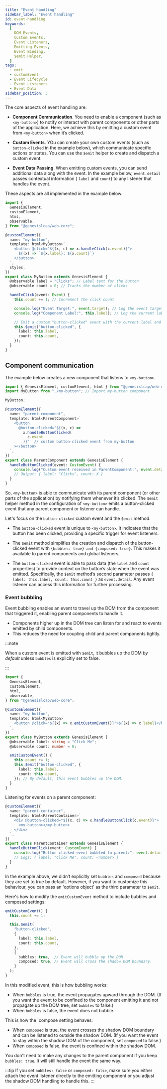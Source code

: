 ```yaml
---
title: "Event handling"
sidebar_label: "Event handling"
id: event-handling
keywords:
  [
    DOM Events,
    Custom Events,
    Event Listeners,
    Emitting Events,
    Event Binding,
    $emit Helper,
  ]
tags:
  - emit
  - customEvent
  - Event Lifecycle
  - Event Listeners
  - Event Data
sidebar_position: 3
---
```



The core aspects of event handling are:

- **Component Communication**. You need to enable a component (such as `<my-button>`) to notify or interact with parent components or other parts of the application. Here, we achieve this by emitting a custom event from `<my-button>` when it’s clicked.

- **Custom Events**. YOu can create your own custom events (such as `button-clicked` in the example below), which communicate specific actions or states. You can use the `$emit` helper to create and dispatch a custom event.

- **Event Data Passing**. When emitting custom events, you can send additional data along with the event. In the example below, `event.detail` passes contextual information ( `label` and `count`) to any listener that handles the event.

These aspects are all implemented in the example below:

```typescript
import {
  GenesisElement,
  customElement,
  html,
  observable,
} from "@genesislcap/web-core";

@customElement({
  name: "my-button",
  template: html<MyButton>`
    <button @click="${(x, c) => x.handleClick(c.event)}">
      ${(x) => `${x.label}: ${x.count}`}
    </button>
  `,
  styles,
})
export class MyButton extends GenesisElement {
  @observable label = "Clicks"; // Label text for the button
  @observable count = 0; // Tracks the number of clicks

  handleClick(event: Event) {
    this.count += 1; // Increment the click count

    console.log("Event Target:", event.target); // Log the event target element
    console.log("Component Label:", this.label); // Log the current label

    // Emit a custom "button-clicked" event with the current label and count
    this.$emit("button-clicked", {
      label: this.label,
      count: this.count,
    });
  }
}
```

## Component communication
The example below creates a new component that listens to `<my-button>`. 

```typescript
import { GenesisElement, customElement, html } from "@genesislcap/web-core";
import MyButton from "./my-button"; // Import my-button component

MyButton;

@customElement({
  name: "parent-component",
  template: html<ParentComponent>`
    <button
      @button-clicked="${(x, c) =>
        x.handleButtonClicked(
          c.event
        )}"  // custom button-clicked event from my-button
    ></button>
  `,
})
export class ParentComponent extends GenesisElement {
  handleButtonClicked(event: CustomEvent) {
    console.log("Custom event received in ParentComponent:", event.detail);
    // Output: { label: "Clicks", count: X }
  }
}
```

So, `<my-button>` is able to communicate with its parent component (or other parts of the application) by notifying them whenever it’s clicked. The `$emit` helper method in the configuration of `<my-button>` emits a button-clicked event that any parent component or listener can handle.

Let's focus on the `button-clicked` custom event and the `$emit` method. 

- The `button-clicked` event is unique to `<my-button>`. It indicates that the button has been clicked, providing a specific trigger for event listeners.

- The `$emit` method simplifies the creation and dispatch of the button-clicked event with `{bubbles: true} and {composed: true}`. This makes it available to parent components and global listeners.

- The `button-clicked` event is able to pass data (the `label` and `count` properties) to provide context on the button’s state when the event was emitted. Specifically, the `$emit` method’s second parameter passes `{ label: this.label, count: this.count }` as `event.detail`. Any event listener can access this information for further processing.

### Event bubbling

Event bubbling enables an event to travel up the DOM from the component that triggered it, enabling parent components to handle it.

- Components higher up in the DOM tree can listen for and react to events emitted by child components.
- This reduces the need for coupling child and parent components tightly.

:::note

When a custom event is emitted with `$emit`, it bubbles up the DOM *by default* unless `bubbles` is explicitly set to false.

:::

```typescript
import {
  GenesisElement,
  customElement,
  html,
  observable,
} from "@genesislcap/web-core";

@customElement({
  name: "my-button",
  template: html<MyButton>`
    <button @click="${(x) => x.emitCustomEvent()}">${(x) => x.label}</button>
  `,
})
export class MyButton extends GenesisElement {
  @observable label: string = "Click Me";
  @observable count: number = 0;

  emitCustomEvent() {
    this.count += 1;
    this.$emit("button-clicked", {
      label: this.label,
      count: this.count,
    }); // By default, this event bubbles up the DOM.
  }
}
```

Listening for events on a parent component:

```typescript
@customElement({
  name: "parent-container",
  template: html<ParentContainer>`
    <div @button-clicked="${(x, c) => x.handleButtonClick(c.event)}">
      <my-button></my-button>
    </div>
  `,
})
export class ParentContainer extends GenesisElement {
  handleButtonClick(event: CustomEvent) {
    console.log("Button clicked event bubbled to parent:", event.detail);
    // Logs: { label: "Click Me", count: <number> }
  }
}
```

In the example above, we didn’t explicitly set `bubbles` and `composed` because they are set to true by default.
However, if you want to customize this behaviour, you can pass an 'options object' as the third parameter to `$emit`.

Here's how to modify the `emitCustomEvent` method to include bubbles and composed settings:

```typescript
emitCustomEvent() {
  this.count += 1;

  this.$emit(
    "button-clicked",
    {
      label: this.label,
      count: this.count,
    },
    {
      bubbles: true,  // Event will bubble up the DOM.
      composed: true, // Event will cross the shadow DOM boundary.
    }
  );
}

```

In this modified event, this is how bubbling works:

- When `bubbles` is true, the event propagates upward through the DOM. (If you want the event to be confined to the component emitting it and not propagate up the DOM tree, set `bubbles` to false.)
- When `bubbles` is false, the event does not bubble.

This is how the `compose setting behaves:

- When `composed` is true, the event crosses the shadow DOM boundary and can be listened to outside the shadow DOM. (If you want the event to stay within the shadow DOM of the component, set `composed` to false.)
- When `composed` is false, the event is confined within the shadow DOM.

You don't need to make any changes to the parent component if you keep `bubbles: true`. It will still handle the event the same way.

:::tip
If you set `bubbles: false` or `composed: false`, make sure you either attach the event listener directly to the emitting component or you adjust the shadow DOM handling to handle this.
:::